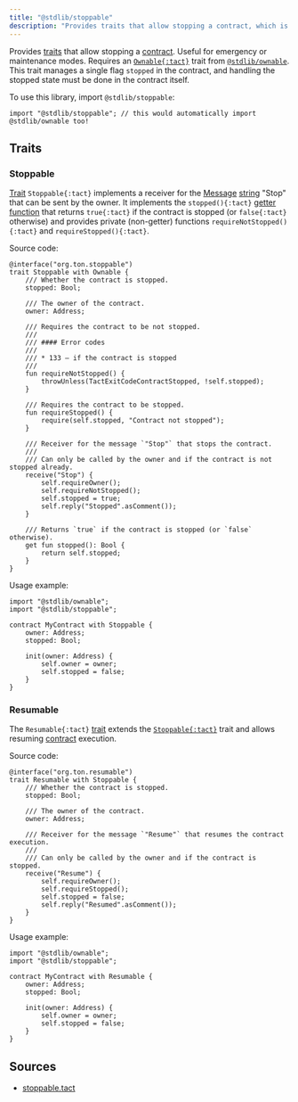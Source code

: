 ```yaml
---
title: "@stdlib/stoppable"
description: "Provides traits that allow stopping a contract, which is useful for emergency or maintenance modes"
---
```


Provides [traits](/book/types#composite-types) that allow stopping a [contract](/book/contracts). Useful for emergency or maintenance modes. Requires an [`Ownable{:tact}`](/ref/stdlib-ownable#ownable) trait from [`@stdlib/ownable`](/ref/stdlib-ownable). This trait manages a single flag `stopped` in the contract, and handling the stopped state must be done in the contract itself.

To use this library, import `@stdlib/stoppable`:

```tact
import "@stdlib/stoppable"; // this would automatically import @stdlib/ownable too!
```

## Traits

### Stoppable

[Trait](/book/types#composite-types) `Stoppable{:tact}` implements a receiver for the [Message](/book/structs-and-messages#messages) [string](/book/types#primitive-types) "Stop" that can be sent by the owner. It implements the `stopped(){:tact}` [getter function](/book/functions#getter-functions) that returns `true{:tact}` if the contract is stopped (or `false{:tact}` otherwise) and provides private (non-getter) functions `requireNotStopped(){:tact}` and `requireStopped(){:tact}`.

Source code:

```tact
@interface("org.ton.stoppable")
trait Stoppable with Ownable {
    /// Whether the contract is stopped.
    stopped: Bool;

    /// The owner of the contract.
    owner: Address;

    /// Requires the contract to be not stopped.
    ///
    /// #### Error codes
    ///
    /// * 133 — if the contract is stopped
    ///
    fun requireNotStopped() {
        throwUnless(TactExitCodeContractStopped, !self.stopped);
    }

    /// Requires the contract to be stopped.
    fun requireStopped() {
        require(self.stopped, "Contract not stopped");
    }

    /// Receiver for the message `"Stop"` that stops the contract.
    ///
    /// Can only be called by the owner and if the contract is not stopped already.
    receive("Stop") {
        self.requireOwner();
        self.requireNotStopped();
        self.stopped = true;
        self.reply("Stopped".asComment());
    }

    /// Returns `true` if the contract is stopped (or `false` otherwise).
    get fun stopped(): Bool {
        return self.stopped;
    }
}
```

Usage example:

```tact /Stoppable/
import "@stdlib/ownable";
import "@stdlib/stoppable";

contract MyContract with Stoppable {
    owner: Address;
    stopped: Bool;

    init(owner: Address) {
        self.owner = owner;
        self.stopped = false;
    }
}
```

### Resumable

The `Resumable{:tact}` [trait](/book/types#composite-types) extends the [`Stoppable{:tact}`](#stoppable) trait and allows resuming [contract](/book/contracts) execution.

Source code:

```tact
@interface("org.ton.resumable")
trait Resumable with Stoppable {
    /// Whether the contract is stopped.
    stopped: Bool;

    /// The owner of the contract.
    owner: Address;

    /// Receiver for the message `"Resume"` that resumes the contract execution.
    ///
    /// Can only be called by the owner and if the contract is stopped.
    receive("Resume") {
        self.requireOwner();
        self.requireStopped();
        self.stopped = false;
        self.reply("Resumed".asComment());
    }
}
```

Usage example:

```tact /Resumable/
import "@stdlib/ownable";
import "@stdlib/stoppable";

contract MyContract with Resumable {
    owner: Address;
    stopped: Bool;

    init(owner: Address) {
        self.owner = owner;
        self.stopped = false;
    }
}
```

## Sources

* [stoppable.tact](https://github.com/tact-lang/tact/blob/22647aada5fdfcbc27c5d8cae6faadbfd2bf3fc1/src/stdlib/stdlib/libs/stoppable.tact)
